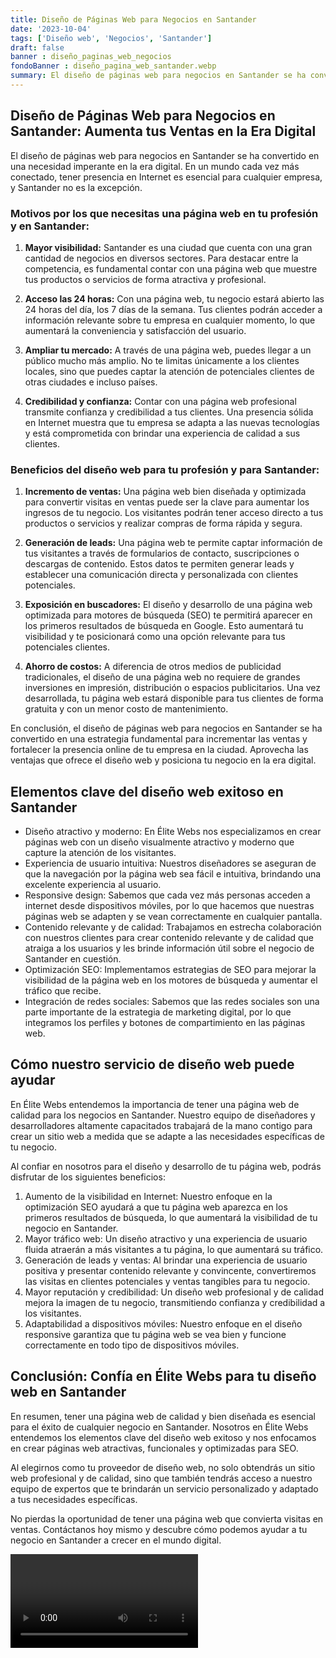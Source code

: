 ```yaml
---
title: Diseño de Páginas Web para Negocios en Santander
date: '2023-10-04'
tags: ['Diseño web', 'Negocios', 'Santander']
draft: false
banner : diseño_paginas_web_negocios
fondoBanner : diseño_pagina_web_santander.webp
summary: El diseño de páginas web para negocios en Santander se ha convertido en una necesidad imperante en la era digital. En un mundo cada vez más conectado, tener presencia en Internet es esencial para cualquier empresa, y Santander no es la excepción.
---
```


## Diseño de Páginas Web para Negocios en Santander: Aumenta tus Ventas en la Era Digital

El diseño de páginas web para negocios en Santander se ha convertido en una necesidad imperante en la era digital. En un mundo cada vez más conectado, tener presencia en Internet es esencial para cualquier empresa, y Santander no es la excepción.

### Motivos por los que necesitas una página web en tu profesión y en Santander:

1. **Mayor visibilidad:** Santander es una ciudad que cuenta con una gran cantidad de negocios en diversos sectores. Para destacar entre la competencia, es fundamental contar con una página web que muestre tus productos o servicios de forma atractiva y profesional.

2. **Acceso las 24 horas:** Con una página web, tu negocio estará abierto las 24 horas del día, los 7 días de la semana. Tus clientes podrán acceder a información relevante sobre tu empresa en cualquier momento, lo que aumentará la conveniencia y satisfacción del usuario.

3. **Ampliar tu mercado:** A través de una página web, puedes llegar a un público mucho más amplio. No te limitas únicamente a los clientes locales, sino que puedes captar la atención de potenciales clientes de otras ciudades e incluso países.

4. **Credibilidad y confianza:** Contar con una página web profesional transmite confianza y credibilidad a tus clientes. Una presencia sólida en Internet muestra que tu empresa se adapta a las nuevas tecnologías y está comprometida con brindar una experiencia de calidad a sus clientes.

### Beneficios del diseño web para tu profesión y para Santander:

1. **Incremento de ventas:** Una página web bien diseñada y optimizada para convertir visitas en ventas puede ser la clave para aumentar los ingresos de tu negocio. Los visitantes podrán tener acceso directo a tus productos o servicios y realizar compras de forma rápida y segura.

2. **Generación de leads:** Una página web te permite captar información de tus visitantes a través de formularios de contacto, suscripciones o descargas de contenido. Estos datos te permiten generar leads y establecer una comunicación directa y personalizada con clientes potenciales.

3. **Exposición en buscadores:** El diseño y desarrollo de una página web optimizada para motores de búsqueda (SEO) te permitirá aparecer en los primeros resultados de búsqueda en Google. Esto aumentará tu visibilidad y te posicionará como una opción relevante para tus potenciales clientes.

4. **Ahorro de costos:** A diferencia de otros medios de publicidad tradicionales, el diseño de una página web no requiere de grandes inversiones en impresión, distribución o espacios publicitarios. Una vez desarrollada, tu página web estará disponible para tus clientes de forma gratuita y con un menor costo de mantenimiento.

En conclusión, el diseño de páginas web para negocios en Santander se ha convertido en una estrategia fundamental para incrementar las ventas y fortalecer la presencia online de tu empresa en la ciudad. Aprovecha las ventajas que ofrece el diseño web y posiciona tu negocio en la era digital.

<GifSeo />

<Cta />

## Elementos clave del diseño web exitoso en Santander

- Diseño atractivo y moderno: En Élite Webs nos especializamos en crear páginas web con un diseño visualmente atractivo y moderno que capture la atención de los visitantes.
- Experiencia de usuario intuitiva: Nuestros diseñadores se aseguran de que la navegación por la página web sea fácil e intuitiva, brindando una excelente experiencia al usuario.
- Responsive design: Sabemos que cada vez más personas acceden a internet desde dispositivos móviles, por lo que hacemos que nuestras páginas web se adapten y se vean correctamente en cualquier pantalla.
- Contenido relevante y de calidad: Trabajamos en estrecha colaboración con nuestros clientes para crear contenido relevante y de calidad que atraiga a los usuarios y les brinde información útil sobre el negocio de Santander en cuestión.
- Optimización SEO: Implementamos estrategias de SEO para mejorar la visibilidad de la página web en los motores de búsqueda y aumentar el tráfico que recibe.
- Integración de redes sociales: Sabemos que las redes sociales son una parte importante de la estrategia de marketing digital, por lo que integramos los perfiles y botones de compartimiento en las páginas web.

## Cómo nuestro servicio de diseño web puede ayudar

En Élite Webs entendemos la importancia de tener una página web de calidad para los negocios en Santander. Nuestro equipo de diseñadores y desarrolladores altamente capacitados trabajará de la mano contigo para crear un sitio web a medida que se adapte a las necesidades específicas de tu negocio.

Al confiar en nosotros para el diseño y desarrollo de tu página web, podrás disfrutar de los siguientes beneficios:

1. Aumento de la visibilidad en Internet: Nuestro enfoque en la optimización SEO ayudará a que tu página web aparezca en los primeros resultados de búsqueda, lo que aumentará la visibilidad de tu negocio en Santander.
2. Mayor tráfico web: Un diseño atractivo y una experiencia de usuario fluida atraerán a más visitantes a tu página, lo que aumentará su tráfico.
3. Generación de leads y ventas: Al brindar una experiencia de usuario positiva y presentar contenido relevante y convincente, convertiremos las visitas en clientes potenciales y ventas tangibles para tu negocio.
4. Mayor reputación y credibilidad: Un diseño web profesional y de calidad mejora la imagen de tu negocio, transmitiendo confianza y credibilidad a los visitantes.
5. Adaptabilidad a dispositivos móviles: Nuestro enfoque en el diseño responsive garantiza que tu página web se vea bien y funcione correctamente en todo tipo de dispositivos móviles.

## Conclusión: Confía en Élite Webs para tu diseño web en Santander

En resumen, tener una página web de calidad y bien diseñada es esencial para el éxito de cualquier negocio en Santander. Nosotros en Élite Webs entendemos los elementos clave del diseño web exitoso y nos enfocamos en crear páginas web atractivas, funcionales y optimizadas para SEO.

Al elegirnos como tu proveedor de diseño web, no solo obtendrás un sitio web profesional y de calidad, sino que también tendrás acceso a nuestro equipo de expertos que te brindarán un servicio personalizado y adaptado a tus necesidades específicas.

No pierdas la oportunidad de tener una página web que convierta visitas en ventas. Contáctanos hoy mismo y descubre cómo podemos ayudar a tu negocio en Santander a crecer en el mundo digital.

<Video />

<CtaBot job='Negocios' city='Santander'/>

<Gmaps query='Santander+españa+maps' />